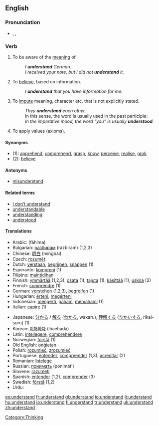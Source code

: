 ==English==

{{rank|fear|evening|ground|429|understand|fine|law|show}}

===Pronunciation===
*{{AHD|ŭn"də(r)-stănd'}}, {{IPA|/ˌʌndə(r)ˈstænd/}}, {{SAMPA|/%Vnd@(r)"st{nd/}}

===Verb===
{{en-verb|understands|understanding|understood}}

# To be aware of the [[meaning]] of.
#: ''I '''understand''' German.''
#: ''I received your note, but I did not '''understand''' it.''
# To [[believe]], based on information.
#: ''I '''understand''' that you have information for me.''
# To [[impute]] meaning, character etc. that is not explicitly stated.
#: ''They '''understand''' each other.''
#: In this sense, the word is usually used in the past participle:
#: ''In the imperative mood, the word “you” is usually '''understood'''.''
# To apply values (axioms).

====Synonyms====
*(1): [[apprehend]], [[comprehend]], [[grasp]], [[know]], [[perceive]], [[realise]], [[grok]]
*(2): [[believe]]

====Antonyms====
*[[misunderstand]]

====Related terms====
*[[I don't understand|I don’t understand]]
*[[understandable]]
*[[understanding]]
*[[understood]]

====Translations====
{{rfc-trans}}
{{top}}
*Arabic: {{ARchar|[[فهم]]}} (fáhima)
*Bulgarian: [[разбирам]] (razbiram) (1,2,3)
*Chinese: [[明白]] (míngbái)
*Czech: [[rozumět]]
*Dutch: [[verstaan]], [[begrijpen]], [[snappen]] (1) {{italbrac|“verstaan” usually means “to hear clearly”. You “verstaan” an utterance, but “begrijpen” or “snappen” a concept or idea or decision.}}
*Esperanto: [[kompreni]] (1)
*Filipino: [[maintidihan]]
*Finnish: [[ymmärtää]] (1,2,3), [[osata]] (1), [[tajuta]] (1), [[käsittää]] (1), [[uskoa]] (2)
*French: [[comprendre]] (1)
*German: [[verstehen]] (1,2,3), [[begreifen]] (1)
*Hungarian: [[érteni]], [[megérteni]]
*Indonesian: [[mengerti]], [[paham]], [[paham|memahami]] (1)
*Italian: [[capire]] (1)
{{mid}}
*Japanese: [[分かる]] / [[解る]] ([[わかる]], wakaru), [[理解]]する ([[りかい]]する, rikai-suru) (1)
*Korean: [[이해하다]] (ihaehada)
*Latin: [[intellegere]], [[comprehendere]]
*Norwegian: [[forstå]] (1)
*Old English: [[ongietan|onġietan]]
*Polish: [[rozumieć]], [[zrozumieć]]
*Portuguese: [[entender]], [[compreender]] (1,3), [[acreditar]] (2)
*Romanian: [[înţelege]]
*Russian: [[понимать]] (ponimát’)
*Slovene: [[razumeti]]
*Spanish: [[entender]] (1,2), [[comprender]] (3)
*Swedish: [[förstå]] (1,2)
*Urdu: {{URchar|[[سمجهنا]]}}
{{bottom}}

[[Category:Thinking]]

[[es:understand]]
[[fr:understand]]
[[gl:understand]]
[[io:understand]]
[[it:understand]]
[[hu:understand]]
[[ja:understand]]
[[fi:understand]]
[[tr:understand]]
[[uk:understand]]
[[zh:understand]]